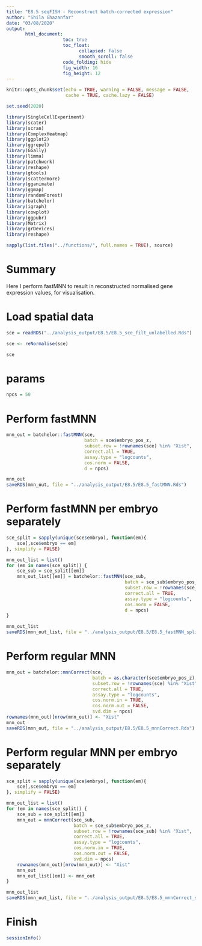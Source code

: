 ```yaml
---
title: "E8.5 seqFISH - Reconstruct batch-corrected expression"
author: "Shila Ghazanfar"
date: "03/08/2020"
output:
       html_document:
                     toc: true
                     toc_float:
                           collapsed: false
                           smooth_scroll: false
                     code_folding: hide
                     fig_width: 16
                     fig_height: 12
---
```


```r
knitr::opts_chunk$set(echo = TRUE, warning = FALSE, message = FALSE,
                      cache = TRUE, cache.lazy = FALSE)
```

```r
set.seed(2020)
```

```r
library(SingleCellExperiment)
library(scater)
library(scran)
library(ComplexHeatmap)
library(ggplot2)
library(ggrepel)
library(GGally)
library(limma)
library(patchwork)
library(reshape)
library(gtools)
library(scattermore)
library(gganimate)
library(ggmap)
library(randomForest)
library(batchelor)
library(igraph)
library(cowplot)
library(ggpubr)
library(Matrix)
library(grDevices)
library(reshape)
```

```r
sapply(list.files("../functions/", full.names = TRUE), source)
```

# Summary

Here I perform fastMNN to result in reconstructed normalised gene expression 
values, for visualisation. 

# Load spatial data

```r
sce = readRDS("../analysis_output/E8.5/E8.5_sce_filt_unlabelled.Rds")

sce <- reNormalise(sce)

sce
```

# params

```r
npcs = 50
```

# Perform fastMNN

```r
mnn_out = batchelor::fastMNN(sce, 
                             batch = sce$embryo_pos_z,
                             subset.row = !rownames(sce) %in% "Xist",
                             correct.all = TRUE,
                             assay.type = "logcounts",
                             cos.norm = FALSE,
                             d = npcs)

mnn_out
saveRDS(mnn_out, file = "../analysis_output/E8.5/E8.5_fastMNN.Rds")
```

# Perform fastMNN per embryo separately

```r
sce_split = sapply(unique(sce$embryo), function(em){
    sce[,sce$embryo == em]
}, simplify = FALSE)

mnn_out_list = list()
for (em in names(sce_split)) {
    sce_sub = sce_split[[em]]
    mnn_out_list[[em]] = batchelor::fastMNN(sce_sub, 
                                            batch = sce_sub$embryo_pos_z,
                                            subset.row = !rownames(sce_sub) %in% "Xist",
                                            correct.all = TRUE,
                                            assay.type = "logcounts",
                                            cos.norm = FALSE,
                                            d = npcs)
}

mnn_out_list
saveRDS(mnn_out_list, file = "../analysis_output/E8.5/E8.5_fastMNN_split.Rds")
```

# Perform regular MNN

```r
mnn_out = batchelor::mnnCorrect(sce, 
                                batch = as.character(sce$embryo_pos_z),
                                subset.row = !rownames(sce) %in% "Xist",
                                correct.all = TRUE,
                                assay.type = "logcounts",
                                cos.norm.in = TRUE,
                                cos.norm.out = FALSE,
                                svd.dim = npcs)
rownames(mnn_out)[nrow(mnn_out)] <- "Xist"
mnn_out
saveRDS(mnn_out, file = "../analysis_output/E8.5/E8.5_mnnCorrect.Rds")
```

# Perform regular MNN per embryo separately

```r
sce_split = sapply(unique(sce$embryo), function(em){
    sce[,sce$embryo == em]
}, simplify = FALSE)

mnn_out_list = list()
for (em in names(sce_split)) {
    sce_sub = sce_split[[em]]
    mnn_out = mnnCorrect(sce_sub, 
                         batch = sce_sub$embryo_pos_z,
                         subset.row = !rownames(sce_sub) %in% "Xist",
                         correct.all = TRUE,
                         assay.type = "logcounts",
                         cos.norm.in = TRUE,
                         cos.norm.out = FALSE,
                         svd.dim = npcs)
    rownames(mnn_out)[nrow(mnn_out)] <- "Xist"
    mnn_out
    mnn_out_list[[em]] <- mnn_out
}

mnn_out_list
saveRDS(mnn_out_list, file = "../analysis_output/E8.5/E8.5_mnnCorrect_split.Rds")
```

# Finish

```r
sessionInfo()
```
